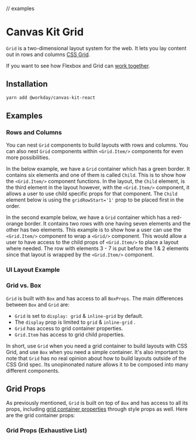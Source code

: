 
// examples

<Meta title="Components/Containers/Layout/Grid" component={Grid} />

# Canvas Kit Grid

`Grid` is a two-dimensional layout system for the web. It lets you lay content out in rows and
columns [CSS Grid](https://developer.mozilla.org/en-US/docs/Learn/CSS/CSS_layout/Grids).

If you want to see how Flexbox and Grid can
[work together](https://css-tricks.com/css-grid-replace-flexbox/).

## Installation

```sh
yarn add @workday/canvas-kit-react
```

## Examples

### Rows and Columns

You can nest `Grid` components to build layouts with rows and columns. You can also nest `Grid`
components within `<Grid.Item/>` components for even more possibilities.

In the below example, we have a `Grid` container which has a green border. It contains six elements
and one of them is called `Child`. This is to show how the `<Grid.Item/>` component functions. In
the layout, the `Child` element, is the third element in the layout however, with the `<Grid.Item/>`
component, it allows a user to use child specific props for that component. The `Child` element
below is using the `gridRowStart='1'` prop to be placed first in the order.

In the second example below, we have a `Grid` container which has a red-orange border. It contains
two rows with one having seven elements and the other has two elements. This example is to show how
a user can use the `<Grid.Item/>` component to wrap a `<Grid/>` component. This would allow a user
to have access to the child props of `<Grid.Item/>` to place a layout where needed. The row with
elements 3 - 7 is put before the 1 & 2 elements since that layout is wrapped by the `<Grid.Item/>`
component.

<ExampleCodeBlock code={GridLayout} />

### UI Layout Example

<ExampleCodeBlock code={UIExample} />

<!-- ### Small Containers

You can also use `Grid` to create layouts within smaller containers, such as this card example
below:

<ExampleCodeBlock code={GridCard} /> -->

### Grid vs. Box

`Grid` is built with `Box` and has access to all `BoxProps`. The main differences between `Box` and
`Grid` are:

- `Grid` is set to `display: grid` & `inline-grid` by default.
- The `display` prop is limited to `grid` & `inline-grid` .
- `Grid` has access to grid container properties.
- `Grid.Item` has access to grid child properties.

In short, use `Grid` when you need a grid container to build layouts with CSS Grid, and use `Box`
when you need a simple container. It's also important to note that `Grid` has no real opinion about
how to build layouts outside of the CSS Grid spec. Its unopinonated nature allows it to be composed
into many different components.

## Grid Props

As previously mentioned, `Grid` is built on top of `Box` and has access to all its props, including
[grid container properties](https://developer.mozilla.org/en-US/docs/Web/CSS/CSS_Grid_Layout/Basic_Concepts_of_Grid_Layout#the_grid_container)
through style props as well. Here are the grid container props:

<ArgsTable of={GridStyle} />

### Grid Props (Exhaustive List)

<ArgsTable of={Grid} />

